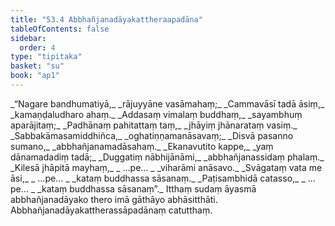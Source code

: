 ```yaml
---
title: "53.4 Abbhañjanadāyakattheraapadāna"
tableOfContents: false
sidebar:
  order: 4
type: "tipitaka"
basket: "su"
book: "ap1"
---
```



<DynamicBreadcrumb />

<Division number="24" book="ap1" bookNo="20" page="431">

<Paragraph number="6827" type="verses" book="ap1">
_“Nagare bandhumatiyā,_  
_rājuyyāne vasāmahaṃ;_  
_Cammavāsī tadā āsiṃ,_  
_kamaṇḍaludharo ahaṃ._  

</Paragraph>

</Division>
<Division number="25" book="ap1" bookNo="20" page="431">

<Paragraph number="6828" type="verses" book="ap1">
_Addasaṃ vimalaṃ buddhaṃ,_  
_sayambhuṃ aparājitaṃ;_  
_Padhānaṃ pahitattaṃ taṃ,_  
_jhāyiṃ jhānarataṃ vasiṃ._  

</Paragraph>

</Division>
<Division number="26" book="ap1" bookNo="20" page="431">

<Paragraph number="6829" type="verses" book="ap1">
_Sabbakāmasamiddhiñca,_  
_oghatiṇṇamanāsavaṃ;_  
_Disvā pasanno sumano,_  
_abbhañjanamadāsahaṃ._  

</Paragraph>

</Division>
<Division number="27" book="ap1" bookNo="20" page="431">

<Paragraph number="6830" type="verses" book="ap1">
_Ekanavutito kappe,_  
_yaṃ dānamadadiṃ tadā;_  
_Duggatiṃ nābhijānāmi,_  
_abbhañjanassidaṃ phalaṃ._  

</Paragraph>

</Division>
<Division number="28" book="ap1" bookNo="20" page="431">

<Paragraph number="6831" type="verses" book="ap1">
_Kilesā jhāpitā mayhaṃ,_  
_ …pe… _  
_viharāmi anāsavo._  

</Paragraph>

</Division>
<Division number="29" book="ap1" bookNo="20" page="431">

<Paragraph number="6832" type="verses" book="ap1">
_Svāgataṃ vata me āsi,_  
_ …pe… _  
_kataṃ buddhassa sāsanaṃ._  

</Paragraph>

</Division>
<Division number="30" book="ap1" bookNo="20" page="431">

<Paragraph number="6833" type="verses" book="ap1">
_Paṭisambhidā catasso,_  
_ …pe… _  
_kataṃ buddhassa sāsanaṃ”._  

</Paragraph>

<Paragraph number="6834" book="ap1">
Itthaṃ sudaṃ āyasmā abbhañjanadāyako thero imā gāthāyo abhāsitthāti.

</Paragraph>
</Division>

<Paragraph number="6835" type="center" book="ap1">
Abbhañjanadāyakattherassāpadānaṃ catutthaṃ.
</Paragraph>